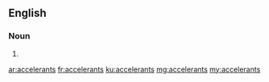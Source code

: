 ==English==

===Noun===
{{head|en|noun plural form}}

# {{plural of|accelerant|lang=en}}

[[ar:accelerants]]
[[fr:accelerants]]
[[ku:accelerants]]
[[mg:accelerants]]
[[my:accelerants]]